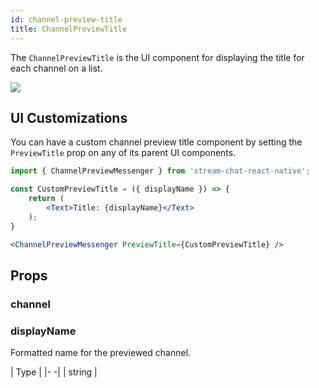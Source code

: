 ```yaml
---
id: channel-preview-title
title: ChannelPreviewTitle
---
```



The `ChannelPreviewTitle` is the UI component for displaying the title for each channel on a list.

![](../assets/api-references/components/channel-list/visual_guide_1.png) <!-- Replace with propert screenshot -->

## UI Customizations

You can have a custom channel preview title component by setting the `PreviewTitle` prop on any of its parent UI components.

```jsx
import { ChannelPreviewMessenger } from 'stream-chat-react-native';

const CustomPreviewTitle = ({ displayName }) => {
    return (
        <Text>Title: {displayName}</Text>
    );
}

<ChannelPreviewMessenger PreviewTitle={CustomPreviewTitle} />
```

## Props

### channel

<Channel/>

### displayName

Formatted name for the previewed channel.

| Type |
|- -|
| string |